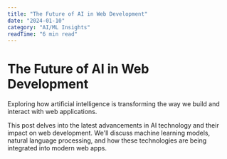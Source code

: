 ```yaml
---
title: "The Future of AI in Web Development"
date: "2024-01-10"
category: "AI/ML Insights"
readTime: "6 min read"
---
```


# The Future of AI in Web Development

Exploring how artificial intelligence is transforming the way we build and interact with web applications.

This post delves into the latest advancements in AI technology and their impact on web development. We'll discuss machine learning models, natural language processing, and how these technologies are being integrated into modern web apps.

